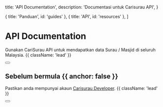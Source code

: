 
  title: 'API Documentation',
  description: 'Documentasi untuk Carisurau API',
}

  { title: 'Panduan', id: 'guides' },
  { title: 'API', id: 'resources' },
]

<HeroPattern />

# API Documentation

Gunakan CariSurau API untuk mendapatkan data Surau / Masjid di seluruh Malaysia. {{ className: 'lead' }}

<div className="not-prose mb-16 mt-6 flex gap-3">
  <Button
    href="https://developer.carisurau.com"
    arrow="right"
    children="Cipta akaun developer"
  />
</div>

## Sebelum bermula {{ anchor: false }}

Pastikan anda mempunyai akaun [Carisurau Developer](https://developer.carisurau.com). {{ className: 'lead' }}

<div className="not-prose">
  <Button
    href="https://developer.carisurau.com"
    variant="text"
    arrow="right"
    children="Cipta akaun"
  />
</div>

<Guides />

<Resources />
